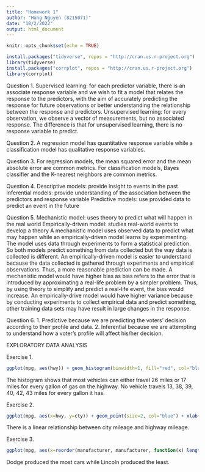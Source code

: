 ```yaml
---
title: "Homework 1"
author: "Hung Nguyen (8215071)"
date: "10/2/2022"
output: html_document
---
```


```r
knitr::opts_chunk$set(echo = TRUE)
```

```r
install.packages("tidyverse", repos = "http://cran.us.r-project.org")
library(tidyverse)
install.packages("corrplot", repos = "http://cran.us.r-project.org")
library(corrplot)
```

Question 1.
Supervised learning: for each predictor variable, there is an associate response variable and we wish to fit a model that relates the response to the predictors, with the aim of accurately predicting the response for future observations or better understanding the relationship between the response and predictors.
Unsupervised learning: for every observation, we observe a vector of measurements, but no associated response.
The difference is that for unsupervised learning, there is no response variable to predict.

Question 2.
A regression model has quantitative response variable while a classification model has qualitative response variables.

Question 3.
For regression models, the mean squared error and the mean absolute error are common metrics.
For classification models, Bayes classifier and the K-nearest neighbors are common metrics.

Question 4.
Descriptive models: provide insight to events in the past
Inferential models: provide understanding of the association between the predictors and response variable
Predictive models: use provided data to predict an event in the future

Question 5.
Mechanistic model: uses theory to predict what will happen in the real world
Empirically-driven model: studies real-world events to develop a theory
A mechanistic model uses observed data to predict what may happen while an empirically-driven model learns by experimenting. The model uses data through experiments to form a statistical prediction. So both models predict something from data collected but the way data is collected is different.
An empirically-driven model is easier to understand because the data collected is gathered through experiments and empirical observations. Thus, a more reasonable prediction can be made.
A mechanistic model would have higher bias as bias refers to the error that is introduced by approximating a real-life problem by a simpler problem. Thus, by using theory to simplify and predict a real-life event, the bias would increase.
An empirically-drive model would have higher variance because by conducting experiments to collect empirical data and predict something, other training data sets may have result in large changes in the response.

Question 6.
  1. Predictive because we are predicting the voters' decision according to their profile and data.
  2. Inferential because we are attempting to understand how a voter's profile will affect his/her decision.
  
EXPLORATORY DATA ANALYSIS

Exercise 1.
```r
ggplot(mpg, aes(hwy)) + geom_histogram(binwidth=1, fill="red", col="black") + ggtitle("Histogram of Highway MPG") + xlab("Highway MPG") + ylab("Frequency")
```
The histogram shows that most vehicles can either travel 26 miles or 17 miles for every gallon of gas on the highway. No vehicle travels 13, 38, 39, 40, 42, 43 miles for every gallon it has.

Exercise 2.
```r
ggplot(mpg, aes(x=hwy, y=cty)) + geom_point(size=2, col="blue") + xlab("Highway Mileage") + ylab("City Mileage")
```
There is a linear relationship between city mileage and highway mileage.

Exercise 3.
```r
ggplot(mpg, aes(x=reorder(manufacturer, manufacturer, function(x) length(x)))) + geom_bar(width=0.5) + coord_flip()
```
Dodge produced the most cars while Lincoln produced the least.


